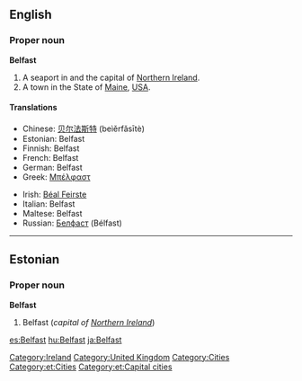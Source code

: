 ==English==

===Proper noun===
{{wikipedia}}
'''Belfast'''

# A seaport in and the capital of [[Northern Ireland]].
# A town in the State of [[Maine]], [[USA]].

====Translations====
{{trans-top|capital of Northern Ireland}}
*Chinese: [[贝尔法斯特]] (beìěrfǎsītè)
*Estonian: Belfast
*Finnish: Belfast
*French: Belfast
*German: Belfast
*Greek: [[Μπέλφαστ]]
{{trans-mid}}
*Irish: [[Béal Feirste]] {{m}}
*Italian: Belfast {{f}}
*Maltese: Belfast
*Russian: [[Белфаст]] (Bélfast) {{m}}
{{trans-bottom}}

[[Category:Ireland]]
[[Category:United Kingdom]]
[[Category:Cities]]

----

==Estonian==

===Proper noun===
'''Belfast'''

# Belfast (''capital of [[Northern Ireland]]'')

[[Category:et:Cities]]
[[Category:et:Capital cities]]

[[es:Belfast]]
[[hu:Belfast]]
[[ja:Belfast]]